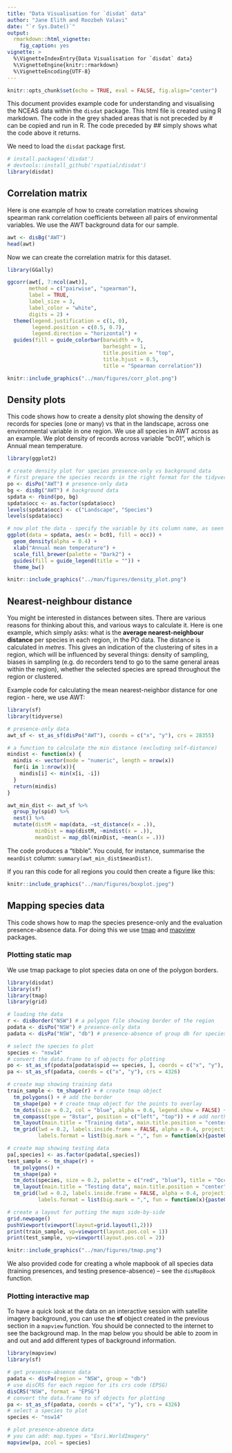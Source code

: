 ```yaml
---
title: "Data Visualisation for `disdat` data"
author: "Jane Elith and Roozbeh Valavi"
date: "`r Sys.Date()`"
output: 
  rmarkdown::html_vignette:
    fig_caption: yes
vignette: >
  %\VignetteIndexEntry{Data Visualisation for `disdat` data}
  %\VignetteEngine{knitr::rmarkdown}
  %\VignetteEncoding{UTF-8}
---
```


```r
knitr::opts_chunk$set(echo = TRUE, eval = FALSE, fig.align="center")
```

This document provides example code for understanding and visualising the NCEAS data within the  `disdat` package. This html file is created using R markdown. The code in the grey shaded areas that is not preceded by # can be copied and run in R. The code preceded by ## simply shows what the code above it returns. 

We need to load the `disdat` package first.

```r
# install.packages('disdat')
# devtools::install_github('rspatial/disdat')
library(disdat)

```


## Correlation matrix

Here is one example of how to create correlation matrices showing spearman rank correlation coefficients between all pairs of environmental variables. We use the AWT background data for our sample.

```r
awt <- disBg("AWT")
head(awt)
```

Now we can create the correlation matrix for this dataset.

```r
library(GGally)

ggcorr(awt[, 7:ncol(awt)],
       method = c("pairwise", "spearman"),
       label = TRUE,
       label_size = 3,
       label_color = "white",
       digits = 2) +
  theme(legend.justification = c(1, 0),
        legend.position = c(0.5, 0.7),
        legend.direction = "horizontal") +
  guides(fill = guide_colorbar(barwidth = 9, 
                               barheight = 1, 
                               title.position = "top", 
                               title.hjust = 0.5, 
                               title = "Spearman correlation"))
```

```r
knitr::include_graphics("../man/figures/corr_plot.png")
``` 

## Density plots

This code shows how to create a density plot showing the density of records for species (one or many) vs that in the landscape, across one environmental variable in one region. We use all species in AWT across as an example. We plot density of records across variable "bc01", which is Annual mean temperature.

```r
library(ggplot2)

```

```r
# create density plot for species presence-only vs background data
# first prepare the species records in the right format for the tidyverse package:
po <- disPo("AWT") # presence-only data
bg <- disBg("AWT") # background data
spdata <- rbind(po, bg)
spdata$occ <- as.factor(spdata$occ)
levels(spdata$occ) <- c("Landscape", "Species")
levels(spdata$occ)

```

```r
# now plot the data - specify the variable by its column name, as seen below in "aes(x = bc01,.....)"
ggplot(data = spdata, aes(x = bc01, fill = occ)) +
  geom_density(alpha = 0.4) +
  xlab("Annual mean temperature") +
  scale_fill_brewer(palette = "Dark2") +
  guides(fill = guide_legend(title = "")) +
  theme_bw()

```

```r
knitr::include_graphics("../man/figures/density_plot.png")
``` 

## Nearest-neighbour distance

You might be interested in distances between sites. There are various reasons for thinking about this, and various ways to calculate it. Here is one example, which simply asks: what is the **average nearest-neighbour distance** per species in each region, in the PO data. The distance is calculated in *metres*. This gives an indication of the clustering of sites in a region, which will be influenced by several things: density of sampling, biases in sampling (e.g. do recorders tend to go to the same general areas within the region), whether the selected species are spread throughout the region or clustered.   
    
Example code for calculating the mean nearest-neighbor distance for one region - here, we use AWT:

```r
library(sf)
library(tidyverse)

# presence-only data
awt_sf <- st_as_sf(disPo("AWT"), coords = c("x", "y"), crs = 28355)

# a function to calculate the min distance (excluding self-distance)
mindist <- function(x) {
  mindis <- vector(mode = "numeric", length = nrow(x))
  for(i in 1:nrow(x)){
    mindis[i] <- min(x[i, -i])
  }
  return(mindis)
}

awt_min_dist <- awt_sf %>% 
  group_by(spid) %>% 
  nest() %>% 
  mutate(distM = map(data, ~st_distance(x = .)),
         minDist = map(distM, ~mindist(x = .)),
         meanDist = map_dbl(minDist, ~mean(x = .)))

```

The code produces a “tibble”. You could, for instance, summarise the `meanDist` column: `summary(awt_min_dist$meanDist)`.

If you ran this code for all regions you could then create a figure like this:

```r
knitr::include_graphics("../man/figures/boxplot.jpeg")
``` 

## Mapping species data
This code shows how to map the species presence-only and the evaluation presence-absence data. For doing this we use [tmap](https://github.com/mtennekes/tmap) and [mapview](https://github.com/r-spatial/mapview) packages.

### Plotting static map
We use tmap package to plot species data on one of the polygon borders.

```r
library(disdat)
library(sf)
library(tmap)
library(grid)

# loading the data
r <- disBorder("NSW") # a polygon file showing border of the region
podata <- disPo("NSW") # presence-only data
padata <- disPa("NSW", "db") # presence-absence of group db for species 'nsw14'

# select the species to plot
species <- "nsw14"
# convert the data.frame to sf objects for plotting
po <- st_as_sf(podata[podata$spid == species, ], coords = c("x", "y"), crs = 4326) # subset the species
pa <- st_as_sf(padata, coords = c("x", "y"), crs = 4326)

# create map showing training data
train_sample <- tm_shape(r) + # create tmap object
  tm_polygons() + # add the border
  tm_shape(po) + # create tmap object for the points to overlay
  tm_dots(size = 0.2, col = "blue", alpha = 0.6, legend.show = FALSE) + # add the points
  tm_compass(type = "8star", position = c("left", "top")) + # add north arrow
  tm_layout(main.title = "Training data", main.title.position = "center") + # manage the layout
  tm_grid(lwd = 0.2, labels.inside.frame = FALSE, alpha = 0.4, projection = 4326, # add the grid
          labels.format = list(big.mark = ",", fun = function(x){paste0(x, "º")})) # add degree symbol

# create map showing testing data
pa[,species] <- as.factor(padata[,species])
test_sample <- tm_shape(r) +
  tm_polygons() +
  tm_shape(pa) +
  tm_dots(species, size = 0.2, palette = c("red", "blue"), title = "Occurrence", alpha = 0.6) +
  tm_layout(main.title = "Testing data", main.title.position = "center") +
  tm_grid(lwd = 0.2, labels.inside.frame = FALSE, alpha = 0.4, projection = 4326,
          labels.format = list(big.mark = ",", fun = function(x){paste0(x, "º")}))

# create a layout for putting the maps side-by-side
grid.newpage()
pushViewport(viewport(layout=grid.layout(1,2)))
print(train_sample, vp=viewport(layout.pos.col = 1))
print(test_sample, vp=viewport(layout.pos.col = 2))

```

```r
knitr::include_graphics("../man/figures/tmap.png")
``` 

We also provided code for creating a whole mapbook of all species data (training presences, and testing presence-absence) – see the `disMapBook` function.

### Plotting interactive map
To have a quick look at the data on an interactive session with satellite imagery background, you can use the **sf** object created in the previous section in a `mapview` function. You should be connected to the internet to see the background map. In the map below you should be able to zoom in and out and add different types of background information.

```r
library(mapview)
library(sf)

# get presence-absence data
padata <- disPa(region = "NSW", group = "db") 
# use disCRS for each region for its crs code (EPSG)
disCRS("NSW", format = "EPSG")
# convert the data.frame to sf objects for plotting
pa <- st_as_sf(padata, coords = c("x", "y"), crs = 4326)
# select a species to plot
species <- "nsw14"

# plot presence-absence data
# you can add: map.types = "Esri.WorldImagery"
mapview(pa, zcol = species)

```

